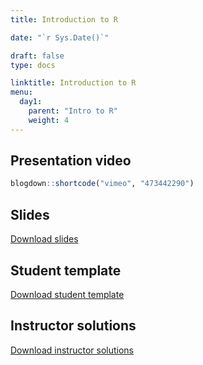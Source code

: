 ---
title: Introduction to R

date: "`r Sys.Date()`"

draft: false
type: docs

linktitle: Introduction to R
menu:
  day1:
    parent: "Intro to R"
    weight: 4
---

## Presentation video

```{r, echo=F}
blogdown::shortcode("vimeo", "473442290")
```

## Slides

[Download slides](../../../Course_Modularization/Intro to R/Slides/02_introduction_to_R_slides.pptx)

## Student template

[Download student template](../../../Course_Modularization/Intro to R/Worksheets/Student Templates/02_Introduction_template.Rmd)

## Instructor solutions

[Download instructor solutions](../../../Course_Modularization/Intro to R/Worksheets/Solutions/02_Introduction_solutions.Rmd)


